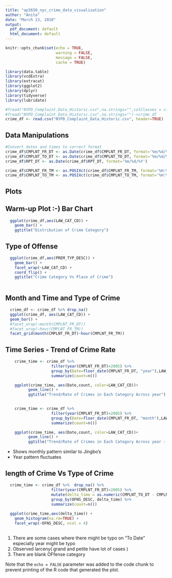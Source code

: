 ```yaml
---
title: "ap3650_nyc_crime_data_visualization"
author: "Anita"
date: "March 13, 2018"
output:
  pdf_document: default
  html_document: default
---
```


```r
knitr::opts_chunk$set(echo = TRUE,
                      warning = FALSE,
                      message = FALSE, 
                      cache = TRUE)
```


```r
library(data.table)
library(vcdExtra)
library(extracat)
library(ggplot2)
library(dplyr)
library(tidyverse)
library(lubridate)

#fread("NYPD_Complaint_Data_Historic.csv",na.strings="",colClasses = c(PARKS_NM="c",HADEVELOPT="c"))->crime_df
#fread("NYPD_Complaint_Data_Historic.csv",na.strings="")->crime_df
crime_df <- read.csv("NYPD_Complaint_Data_Historic.csv", header=TRUE)
```

## Data Manipulations


```r

#Convert dates and times to correct format
crime_df$CMPLNT_FR_DT <- as.Date(crime_df$CMPLNT_FR_DT, format='%m/%d/%Y')
crime_df$CMPLNT_TO_DT <- as.Date(crime_df$CMPLNT_TO_DT, format='%m/%d/%Y')
crime_df$RPT_DT <- as.Date(crime_df$RPT_DT, format='%m/%d/%Y')

crime_df$CMPLNT_FR_TM <- as.POSIXct(crime_df$CMPLNT_FR_TM, format='%H:%M:%S')
crime_df$CMPLNT_TO_TM <- as.POSIXct(crime_df$CMPLNT_TO_TM, format='%H:%M:%S')

```
## Plots  
## Warm-up Plot :-) Bar Chart 
```r
  ggplot(crime_df,aes(LAW_CAT_CD)) +
    geom_bar() +
    ggtitle("Distribution of Crime Category")
```  

## Type of Offense  

```r
  ggplot(crime_df,aes(PREM_TYP_DESC)) +
    geom_bar() +
    facet_wrap(~LAW_CAT_CD) +
    coord_flip() + 
    ggtitle("Crime Category Vs Place of Crime")
  

```

## Month and Time and Type of Crime

```r
  crime_df <- crime_df %>% drop_na()
  ggplot(crime_df, aes(LAW_CAT_CD)) +
  geom_bar() +
  #facet_wrap(~month(CMPLNT_FR_DT))
  #facet_wrap(~hour(CMPLNT_FR_TM))
  facet_grid(month(CMPLNT_FR_DT)~hour(CMPLNT_FR_TM))

```

## Time Series - Trend of Crime Rate 
```r
    crime_time <- crime_df %>%
                    filter(year(CMPLNT_FR_DT)>2005) %>%
                    group_by(Date=floor_date(CMPLNT_FR_DT, "year"),LAW_CAT_CD) %>%
                    summarize(count=n())

    ggplot(crime_time, aes(Date,count, color=LAW_CAT_CD))+
          geom_line() +
          ggtitle("Trend/Rate of Crimes in Each Category Across year")

    
    crime_time <- crime_df %>%
                    filter(year(CMPLNT_FR_DT)>2005) %>%
                    group_by(Date=floor_date(CMPLNT_FR_DT, "month"),LAW_CAT_CD) %>%
                    summarize(count=n())

    ggplot(crime_time, aes(Date,count, color=LAW_CAT_CD))+
          geom_line() +
          ggtitle("Trend/Rate of Crimes in Each Category Across year - sampled month-wise")

```
* Shows monthly pattern similar to Jingbo's
* Year pattern fluctuates 


## length of Crime Vs Type of Crime 
```r
  crime_time <- crime_df %>%  drop_na() %>%
                    filter(year(CMPLNT_FR_DT)>2005) %>%
                    mutate(delta_time = as.numeric(CMPLNT_TO_DT - CMPLNT_FR_DT)) %>%
                    group_by(OFNS_DESC, delta_time) %>%
                    summarize(count=n())
                
  ggplot(crime_time,aes(delta_time)) +
    geom_histogram(na.rm=TRUE) +
    facet_wrap(~OFNS_DESC, ncol = 4)
  
```
1. There are some cases where there might be typo on "To Date" especially year might be typo   
2. Observed larceny( grand and petite have lot of cases )  
3. There are blank OFfense category


Note that the `echo = FALSE` parameter was added to the code chunk to prevent printing of the R code that generated the plot.
